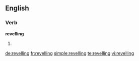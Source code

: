 ==English==

===Verb===
'''revelling'''
# {{present participle of|revel}}

[[de:revelling]]
[[fr:revelling]]
[[simple:revelling]]
[[te:revelling]]
[[vi:revelling]]